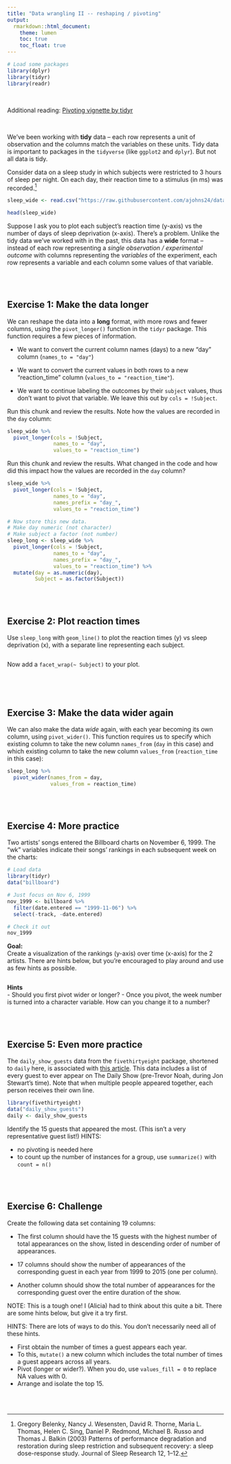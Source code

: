 ```yaml
---
title: "Data wrangling II -- reshaping / pivoting"
output:
  rmarkdown::html_document:
    theme: lumen
    toc: true
    toc_float: true
---
```



```r
# Load some packages
library(dplyr)
library(tidyr)
library(readr)
```


\


Additional reading: [Pivoting vignette by tidyr](https://tidyr.tidyverse.org/articles/pivot.html)


\


We've been working with **tidy** data -- each row represents a unit of observation and the columns match the variables on these units. Tidy data is important to packages in the `tidyverse` (like `ggplot2` and `dplyr`). But not all data is tidy.

Consider data on a sleep study in which subjects were restricted to 3 hours of sleep per night. On each day, their reaction time to a stimulus (in ms) was recorded.^[Gregory Belenky, Nancy J. Wesensten, David R. Thorne, Maria L. Thomas, Helen C. Sing, Daniel P. Redmond, Michael B. Russo and Thomas J. Balkin (2003) Patterns of performance degradation and restoration during sleep restriction and subsequent recovery: a sleep dose-response study. Journal of Sleep Research 12, 1–12.]

```r
sleep_wide <- read.csv("https://raw.githubusercontent.com/ajohns24/data/main/sleep_wide.csv")

head(sleep_wide)
```

Suppose I ask you to plot each subject's reaction time (y-axis) vs the number of days of sleep deprivation (x-axis). There's a problem. Unlike the tidy data we've worked with in the past, this data has a **wide** format -- instead of each row representing a *single observation / experimental outcome* with columns representing the *variables* of the experiment, each row represents a variable and each column some values of that variable.

\
\




## Exercise 1: Make the data longer

We can reshape the data into a **long** format, with more rows and fewer columns, using the `pivot_longer()` function in the `tidyr` package. This function requires a few pieces of information.

- We want to convert the current column names (days) to a new "day" column (`names_to = "day"`)

- We want to convert the current values in both rows to a new "reaction_time" column (`values_to = "reaction_time"`).

- We want to continue labeling the outcomes by their `subject` values, thus don't want to pivot that variable. We leave this out by `cols = !Subject`.  


Run this chunk and review the results. Note how the values are recorded in the `day` column:        

```r
sleep_wide %>%
  pivot_longer(cols = !Subject,
               names_to = "day",
               values_to = "reaction_time")
```

Run this chunk and review the results. What changed in the code and how did this impact how the values are recorded in the `day` column?

```r
sleep_wide %>%
  pivot_longer(cols = !Subject,
               names_to = "day",
               names_prefix = "day_",
               values_to = "reaction_time")
```

```r
# Now store this new data. 
# Make day numeric (not character)
# Make subject a factor (not number)
sleep_long <- sleep_wide %>%
  pivot_longer(cols = !Subject,
               names_to = "day",
               names_prefix = "day_",
               values_to = "reaction_time") %>% 
  mutate(day = as.numeric(day), 
         Subject = as.factor(Subject))
```



\
\




## Exercise 2: Plot reaction times

Use `sleep_long` with `geom_line()` to plot the reaction times (y) vs sleep deprivation (x), with a separate line representing each subject.

```r

```

Now add a `facet_wrap(~ Subject)` to your plot.

```r

```




\
\



## Exercise 3: Make the data wider again

We can also make the data *wide* again, with each year becoming its own column, using `pivot_wider()`. This function requires us to specify which existing column to take the new column `names_from` (`day` in this case) and which existing column to take the new column `values_from` (`reaction_time` in this case):    
    
```r
sleep_long %>%
  pivot_wider(names_from = day,
              values_from = reaction_time)
```



\
\



## Exercise 4: More practice

Two artists' songs entered the Billboard charts on November 6, 1999. The "wk" variables indicate their songs' rankings in each subsequent week on the charts:
    
```r
# Load data
library(tidyr)
data("billboard")

# Just focus on Nov 6, 1999
nov_1999 <- billboard %>% 
  filter(date.entered == "1999-11-06") %>%
  select(-track, -date.entered) 

# Check it out
nov_1999
```

**Goal:**       
Create a visualization of the rankings (y-axis) over time (x-axis) for the 2 artists. There are hints below, but you're encouraged to play around and use as few hints as possible.

```r

```


**Hints**       
- Should you first pivot wider or longer?
- Once you pivot, the week number is turned into a character variable. How can you change it to a number?




\
\





## Exercise 5: Even more practice

The `daily_show_guests` data from the `fivethirtyeight` package, shortened to `daily` here, is associated with [this article](https://fivethirtyeight.com/datalab/every-guest-jon-stewart-ever-had-on-the-daily-show/). This data includes a list of every guest to ever appear on The Daily Show (pre-Trevor Noah, during Jon Stewart's time). Note that when multiple people appeared together, each person receives their own line.

```r
library(fivethirtyeight)
data("daily_show_guests")
daily <- daily_show_guests
```

Identify the 15 guests that appeared the most. (This isn't a very representative guest list!) HINTS:

- no pivoting is needed here
- to count up the number of instances for a group, use `summarize()` with `count = n()`




\
\




## Exercise 6: Challenge

Create the following data set containing 19 columns:
    
- The first column should have the 15 guests with the highest number of total appearances on the show, listed in descending order of number of appearances.

- 17 columns should show the number of appearances of the corresponding guest in each year from 1999 to 2015 (one per column).

- Another column should show the total number of appearances for the corresponding guest over the entire duration of the show.
    
NOTE: This is a tough one! I (Alicia) had to think about this quite a bit. There are some hints below, but give it a try first.

HINTS: There are lots of ways to do this. You don't necessarily need all of these hints.

- First obtain the number of times a guest appears each year.
- To this, `mutate()` a new column which includes the total number of times a guest appears across all years.
- Pivot (longer or wider?). When you do, use `values_fill = 0` to replace NA values with 0.
- Arrange and isolate the top 15.





\
\


